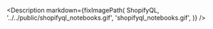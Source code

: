 

<Meta title="ShopifyQL" />

<Description
  markdown={fixImagePath(
    ShopifyQL,
    '../../public/shopifyql_notebooks.gif',
    'shopifyql_notebooks.gif',
  )}
/>

